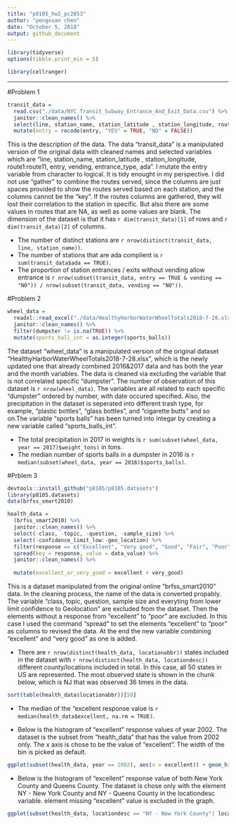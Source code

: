 ```yaml
---
title: "p8105_hw2_pc2853"
author: "pengxuan chen"
date: "October 5, 2018"
output: github_document
---
```


```r
library(tidyverse)
options(tibble.print_min = 5)

library(cellranger)
```

------------
#Problem 1 
```r
transit_data = 
  read.csv("./data/NYC_Transit_Subway_Entrance_And_Exit_Data.csv") %>% 
  janitor::clean_names() %>% 
  select(line, station_name, station_latitude , station_longitude, route1:route11, entry, vending, entrance_type, ada) %>% 
  mutate(entry = recode(entry, "YES" = TRUE, "NO" = FALSE))

```
This is the description of the data. The data "transit_data" is a manipulated version of the original data with cleaned names and selected variables which are "line, station_name, station_latitude , station_longitude, route1:route11, entry, vending, entrance_type, ada". I mutate the entry variable from character to logical. It is tidy enought in my perspective. I did not use "gather" to combine the routes served, since the columns are just spaces provided to show the routes served based on each station, and the columns cannot be the "key". If the routes columns are gathered, they will lost their correlation to the station in specific. But also there are some values in routes that are NA, as well as some values are blank. 
The dimension of the dataset is that it has `r dim(transit_data)[1]` of rows and `r dim(transit_data)[2]` of columns.

* The number of distinct stations are `r nrow(distinct(transit_data, line, station_name))`. 
* The number of stations that are ada complient is `r sum(transit_data$ada == TRUE)`. 
* The proportion of station entrances / exits without vending allow entrance is `r nrow(subset(transit_data, entry == TRUE & vending == "NO")) / nrow(subset(transit_data, vending == "NO"))`. 


#Problem 2

```r
wheel_data = 
  readxl::read_excel("./data/HealthyHarborWaterWheelTotals2018-7-28.xlsx", range = cell_cols(1:14)) %>% 
  janitor::clean_names() %>% 
  filter(dumpster != is.na(TRUE)) %>% 
  mutate(sports_ball_int = as.integer(sports_balls))
```

The dataset "wheel_data" is a manipulated version of the original dataset "HealthyHarborWaterWheelTotals2018-7-28.xlsx", which is the newly updated one that already combined 2016&2017 data and has both the year and the month variables. The data is cleaned via excluding the variable that is not correlated specific "dumpster". The number of observation of this dataset is `r nrow(wheel_data)`. The variables are all related to each specific "dumpster" ordered by number, with date occured specified. Also, the precipitation in the dataset is seperated into different trash type, for example, "plastic bottles", "glass bottles", and "cigarette butts" and so on.The variable "sports balls" has been turned into integar by creating a new variable called "sports_balls_int".


* The total precipitation in 2017 in weights is `r sum(subset(wheel_data, year == 2017)$weight_tons)` in tons. 
* The median number of sports balls in a dumpster in 2016 is `r median(subset(wheel_data, year == 2016)$sports_balls)`.

#Prblem 3

```r

devtools::install_github("p8105/p8105.datasets")
library(p8105.datasets)
data(brfss_smart2010)
```

```r
health_data = 
  (brfss_smart2010) %>% 
  janitor::clean_names() %>%  
  select(-class, -topic, -question, -sample_size) %>% 
  select(-confidence_limit_low:-geo_location) %>% 
  filter(response == c("Excellent", "Very good", "Good", "Fair", "Poor")) %>% 
  spread(key = response, value = data_value) %>% 
  janitor::clean_names() %>% 
  
  mutate(excellent_or_very_good = excellent + very_good)
```

This is a dataset manipulated from the original online "brfss_smart2010" data. In the cleaning process, the name of the data is converted propably. The variable "class, topic, question, sample size and everyting from lower limit confidence to Geolocation" are excluded from the dataset. Then the elements without a response from "excellent" to "poor" are excluded. In this case I used the command "spread" to set the elements "excellent" to "poor" as columns to revised the data. At the end the new variable combining "excellent" and "very good" as one is added. 


* There are `r nrow(distinct(health_data, locationabbr))` states included in the dataset with `r nrow(distinct(health_data, locationdesc))` different county/locations included in total. In this case, all 50 states in US are represented. The most observed state is shown in the chunk below, which is NJ that was observed 36 times in the data. 
```r
sort(table(health_data$locationabbr))[50]
```


* The median of the "excellent response value is `r median(health_data$excellent, na.rm = TRUE)`.

* Below is the histogram of "excellent" response values of year 2002. The dataset is the subset from "health_data" that has the value from 2002 only. The x axis is chose to be the value of "excellent". The width of the bin is picked as default.
```r
ggplot(subset(health_data, year == 2002), aes(x = excellent)) + geom_histogram()
```

* Below is the histogram of "excellent" response value of both New York County and Queens County. The dataset is chose only with the element NY - New York County and NY - Queens County in the locationdesc variable. element missing "excellent" value is excluded in the graph. 
```r
ggplot(subset(health_data, locationdesc == "NY - New York County"| locationdesc == "NY - Queens County"), aes(x = year, y = excellent)) + geom_point()
```

